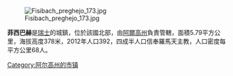 [[Image:Fisibach_preghejo_173.jpg|right]]

'''菲西巴赫'''是[[瑞士|瑞士]]的城鎮，位於該國北部，由[[阿爾高州|阿爾高州]]負責管轄，面積5.79平方公里，海拔高度378米，2012年人口392，四成半人口信奉羅馬天主教，人口密度每平方公里68人。

{{Switzerland-geo-stub}}
[[Category:阿尔高州的市镇|Category:阿尔高州的市镇]]